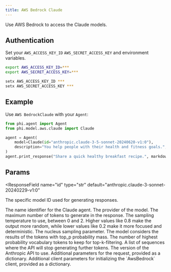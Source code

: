 ```yaml
---
title: AWS Bedrock Claude
---
```


Use AWS Bedrock to access the Claude models.

## Authentication

Set your `AWS_ACCESS_KEY_ID` `AWS_SECRET_ACCESS_KEY` and environment variables.

<CodeGroup>

```bash Mac
export AWS_ACCESS_KEY_ID=***
export AWS_SECRET_ACCESS_KEY=***
```

```bash Windows
setx AWS_ACCESS_KEY_ID ***
setx AWS_SECRET_ACCESS_KEY ***
```

</CodeGroup>

## Example

Use `AWS BedrockClaude` with your `Agent`:

<CodeGroup>

```python agent.py
from phi.agent import Agent
from phi.model.aws.claude import Claude

agent = Agent(
    model=Claude(id="anthropic.claude-3-5-sonnet-20240620-v1:0"),
    description="You help people with their health and fitness goals.",
)
agent.print_response("Share a quick healthy breakfast recipe.", markdown=True)
```

</CodeGroup>

## Params

<ResponseField
  name="id"
  type="str"
  default="anthropic.claude-3-sonnet-20240229-v1:0"
>
  The specific model ID used for generating responses.
</ResponseField>

<ResponseField name="name" type="str" default="AwsBedrockAnthropicClaude">
  The name identifier for the Claude agent.
</ResponseField>

<ResponseField name="provider" type="str" default="AwsBedrock">
  The provider of the model.
</ResponseField>

<ResponseField name="max_tokens" type="int" default="4096">
  The maximum number of tokens to generate in the response.
</ResponseField>

<ResponseField name="temperature" type="Optional[float]">
  The sampling temperature to use, between 0 and 2. Higher values like 0.8 make
  the output more random, while lower values like 0.2 make it more focused and
  deterministic.
</ResponseField>

<ResponseField name="top_p" type="Optional[float]">
  The nucleus sampling parameter. The model considers the results of the tokens
  with top_p probability mass.
</ResponseField>

<ResponseField name="top_k" type="Optional[int]">
  The number of highest probability vocabulary tokens to keep for
  top-k-filtering.
</ResponseField>

<ResponseField name="stop_sequences" type="Optional[List[str]]">
  A list of sequences where the API will stop generating further tokens.
</ResponseField>

<ResponseField name="anthropic_version" type="str" default="bedrock-2023-05-31">
  The version of the Anthropic API to use.
</ResponseField>

<ResponseField name="request_params" type="Optional[Dict[str, Any]]">
  Additional parameters for the request, provided as a dictionary.
</ResponseField>

<ResponseField name="client_params" type="Optional[Dict[str, Any]]">
  Additional client parameters for initializing the `AwsBedrock` client,
  provided as a dictionary.
</ResponseField>
